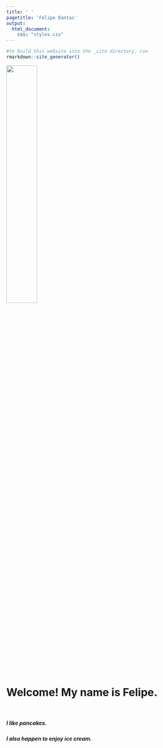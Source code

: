 ```yaml
---
title: ' '
pagetitle: 'Felipe Dantas'
output: 
  html_document: 
    css: "styles.css"
---
```


```r
#to build this website into the _site directory, run
rmarkdown::site_generator()
```
 
<img src="felipe.jpg" style=width:40% class="img-circle">

<br>

# Welcome! My name is Felipe.
  
</br>

##### I like pancakes.

##### I also happen to enjoy ice cream.
